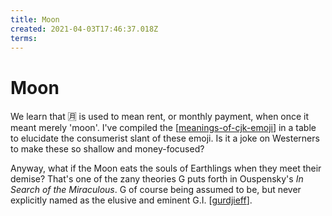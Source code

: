 ```yaml
---
title: Moon
created: 2021-04-03T17:46:37.018Z
terms:
---
```


# Moon

We learn that 🈷️ is used to mean rent, or monthly payment, when once it meant merely 'moon'.
I've compiled the [[meanings-of-cjk-emoji]] in a table to elucidate the consumerist slant of these emoji. Is it a joke on Westerners to make these so shallow and money-focused?

Anyway, what if the Moon eats the souls of Earthlings when they meet their demise? That's one of the zany theories G puts forth in Ouspensky's _In Search of the Miraculous_. G of course being assumed to be, but never explicitly named as the elusive and eminent G.I. [[gurdjieff]].

[//begin]: # 'Autogenerated link references for markdown compatibility'
[meanings-of-cjk-emoji]: meanings-of-cjk-emoji 'meanings-of-cjk-emoji'
[gurdjieff]: gurdjieff 'G.I. Gurdjieff'
[//end]: # 'Autogenerated link references'
